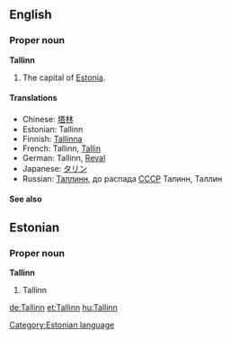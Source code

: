 ==English==
===Proper noun===
'''Tallinn'''

#The capital of [[Estonia]].

====Translations====
*Chinese: [[塔林]]
*Estonian: Tallinn
*Finnish: [[Tallinna]]
*French: Tallinn, [[Tallin]]
*German: Tallinn, [[Reval]]
*Japanese: [[タリン]]
*Russian: [[Таллинн]], до распада [[СССP]] Талинн, Таллин

====See also====
{{wikipedia}}

==Estonian==
===Proper noun===
'''Tallinn'''

# Tallinn

[[Category:Estonian language]]

[[de:Tallinn]]
[[et:Tallinn]]
[[hu:Tallinn]]